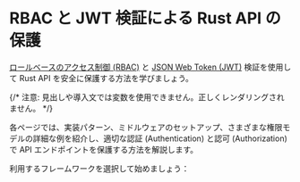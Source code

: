 
# RBAC と JWT 検証による Rust API の保護

[ロールベースのアクセス制御 (RBAC)](/authorization/role-based-access-control) と [JSON Web Token (JWT)](https://auth.wiki/jwt) 検証を使用して Rust API を安全に保護する方法を学びましょう。

{/* 注意: 見出しや導入文では変数を使用できません。正しくレンダリングされません。 */}

各ページでは、実装パターン、ミドルウェアのセットアップ、さまざまな権限モデルの詳細な例を紹介し、適切な認証 (Authentication) と認可 (Authorization) で API エンドポイントを保護する方法を解説します。

利用するフレームワークを選択して始めましょう：

<MiniGallery />
